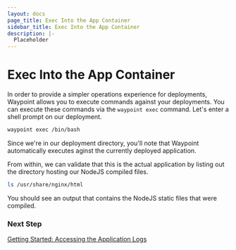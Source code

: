 ```yaml
---
layout: docs
page_title: Exec Into the App Container
sidebar_title: Exec Into the App Container
description: |-
  Placeholder
---
```


# Exec Into the App Container

In order to provide a simpler operations experience for deployments, Waypoint allows you to execute commands against your deployments.
You can execute these commands via the `waypoint exec` command. Let's enter a shell prompt on our deployment.

```bash
waypoint exec /bin/bash
```

Since we're in our deployment directory, you'll note that Waypoint automatically executes aginst the currently deployed application.

From within, we can validate that this is the actual application by listing out the directory hosting our NodeJS compiled files.

```bash
ls /usr/share/nginx/html
```

You should see an output that contains the NodeJS static files that were compiled.

### Next Step

[Getting Started: Accessing the Application Logs](/docs/getting-started/k8s-example-app/logging-app)
